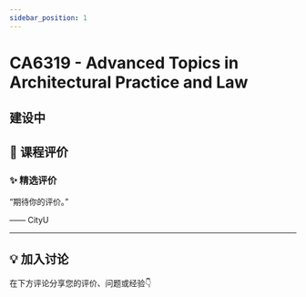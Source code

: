 ```yaml
---
sidebar_position: 1
---
```



# CA6319 - Advanced Topics in Architectural Practice and Law

## 建设中

## **💬 课程评价**

### ✨ **精选评价**
<div className={commentStyles.commentBox}>
    <p className={commentStyles.commentText}>
        “期待你的评价。”
    </p>
    <p className={commentStyles.commentAuthor}>—— CityU</p>
</div>

---

## **💡 加入讨论**

在下方评论分享您的评价、问题或经验👇
<Utterances />
